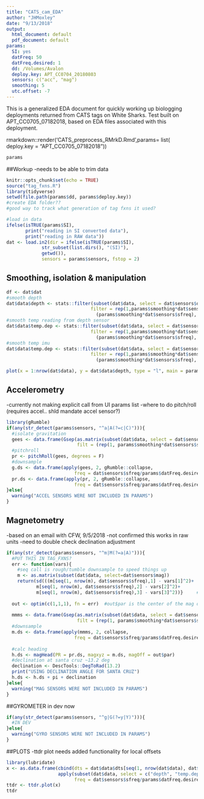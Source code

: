 ```yaml
---
title: "CATS_cam_EDA"
author: "JHMoxley"
date: "9/13/2018"
output:
  html_document: default
  pdf_document: default
params:
  SI: yes
  datFreq: 50
  datFreq.desired: 1
  dd: /Volumes/Avalon
  deploy.key: APT_CC0704_20180803
  sensors: c("acc", "mag")
  smoothing: 5
  utc.offset: -7
---
```

This is a generalized EDA document for quickly working up biologging deployments returned from CATS tags on White Sharks.  Test built on APT_CC0705_07182018, based on EDA files associated with this deployment. 

rmarkdown::render('CATS_preprocess_RMrkD.Rmd',params= list( deploy.key = "APT_CC0705_07182018"))

```r
params
```

##Workup
-needs to be able to trim data 

```r
knitr::opts_chunk$set(echo = TRUE)
source("tag_fxns.R")
library(tidyverse)
setwd(file.path(params$dd, params$deploy.key))
#create EDA folder??
#good way to track what generation of tag fxns it used?  

#load in data
ifelse(isTRUE(params$SI), 
       print("reading in SI converted data"),
       print("reading in RAW data"))
dat <- load.in2(dir = ifelse(isTRUE(params$SI),
             str_subset(list.dirs(), "(SI)"),
             getwd()), 
             sensors = params$sensors, fstop = 2)
```

## Smoothing, isolation & manipulation

```r
df <- dat$dat
#smooth depth
dat$data$depth <- stats::filter(subset(dat$data, select = dat$sensors$depth[1]),
                               filter = rep(1,params$smoothing*dat$sensors$sfreq)/
                                 (params$smoothing*dat$sensors$sfreq), sides = 2, circular = T)
#smooth temp reading from depth sensor
dat$data$temp.dep <- stats::filter(subset(dat$data, select = dat$sensors$depth[2]),
                               filter = rep(1,params$smoothing*dat$sensors$sfreq)/
                                 (params$smoothing*dat$sensors$sfreq), sides = 2, circular = T)
#smooth temp imu
dat$data$temp.dep <- stats::filter(subset(dat$data, select = dat$sensors$temp),
                               filter = rep(1,params$smoothing*dat$sensors$sfreq)/
                                 (params$smoothing*dat$sensors$sfreq), sides = 2, circular = T)

plot(x = 1:nrow(dat$data), y = dat$data$depth, type = "l", main = params$deploy.key)
```

## Accelerometry
-currently not making explicit call from UI params list
-where to do pitch/roll (requires accel.. shld mandate accel sensor?)

```r
library(gRumble)
if(any(str_detect(params$sensors, "^a|A(?=c|C)"))){
  #isolate gravitation
  gees <- data.frame(Gsep(as.matrix(subset(dat$data, select = dat$sensors$acc)), 
                          filt = (rep(1, params$smoothing*dat$sensors$sfreq))/(params$smoothing*dat$sensors$sfreq)))
  #pitchroll
  pr <- pitchRoll(gees, degrees = F)
  #downsample
  g.ds <- data.frame(apply(gees, 2, gRumble::collapse, 
                         freq = dat$sensors$sfreq/params$datFreq.desired))
  pr.ds <- data.frame(apply(pr, 2, gRumble::collapse, 
                         freq = dat$sensors$sfreq/params$datFreq.desired))
}else{
  warning("ACCEL SENSORS WERE NOT INCLUDED IN PARAMS")
}
```


## Magnetometry
-based on an email with CFW, 9/5/2018
-not confirmed this works in raw units
-need to double check declination adjustment
```r
if(any(str_detect(params$sensors, "^m|M(?=a|A)"))){
  #PUT THIS IN TAG_FXNS?
  err <- function(vars){
    #seq call is rough/tumble downsample to speed things up
    m <- as.matrix(subset(dat$data, select=dat$sensors$mag))
    return(sd(((m[seq(1, nrow(m), dat$sensors$sfreq),1] - vars[1]^2)+  #mx
           m[seq(1, nrow(m), dat$sensors$sfreq),2] - vars[2]^2)+       #my
           m[seq(1, nrow(m), dat$sensors$sfreq),3] - vars[3]^2))}     #mz
    
  out <- optim(c(1,1,1), fn = err)  #out$par is the center of the mag data
  
  mmms <- data.frame(Gsep(as.matrix(subset(dat$data, select = dat$sensors$mag)), 
                          filt = (rep(1, params$smoothing*dat$sensors$sfreq))/(params$smoothing*dat$sensors$sfreq)))
  #downsample
  m.ds <- data.frame(apply(mmms, 2, collapse, 
                         freq = dat$sensors$sfreq/params$datFreq.desired))
  
  #calc heading
  h.ds <- magHead(PR = pr.ds, magxyz = m.ds, magOff = out$par)
  #declination at santa cruz ~13.2 deg
  declination <- DescTools::DegToRad(13.2)
  print("USING DECLINATION ANGLE FOR SANTA CRUZ")
  h.ds <- h.ds + pi + declination
}else{
  warning("MAG SENSORS WERE NOT INCLUDED IN PARAMS")
}
```

##GYROMETER
in dev now
```r
if(any(str_detect(params$sensors, "^g|G(?=y|Y)"))){
  #IN DEV
}else{
  warning("GYRO SENSORS WERE NOT INCLUDED IN PARAMS")
}
```

##PLOTS
-ttdr plot needs added functionality for local offsets
```r
library(lubridate)
x <- as.data.frame(cbind(dts = dat$data$dts[seq(1, nrow(dat$data), dat$sensors$sfreq/params$datFreq.desired)],
                   apply(subset(dat$data, select = c("depth", "temp.dep")), 2, collapse, 
                         freq = dat$sensors$sfreq/params$datFreq.desired)))
ttdr <- ttdr.plot(x)
ttdr
```

